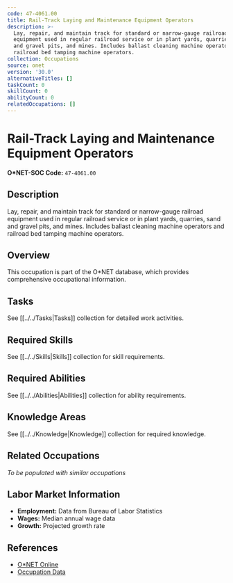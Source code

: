 ```yaml
---
code: 47-4061.00
title: Rail-Track Laying and Maintenance Equipment Operators
description: >-
  Lay, repair, and maintain track for standard or narrow-gauge railroad
  equipment used in regular railroad service or in plant yards, quarries, sand
  and gravel pits, and mines. Includes ballast cleaning machine operators and
  railroad bed tamping machine operators.
collection: Occupations
source: onet
version: '30.0'
alternativeTitles: []
taskCount: 0
skillCount: 0
abilityCount: 0
relatedOccupations: []
---
```

# Rail-Track Laying and Maintenance Equipment Operators

**O*NET-SOC Code:** `47-4061.00`

## Description

Lay, repair, and maintain track for standard or narrow-gauge railroad equipment used in regular railroad service or in plant yards, quarries, sand and gravel pits, and mines. Includes ballast cleaning machine operators and railroad bed tamping machine operators.

## Overview

This occupation is part of the O*NET database, which provides comprehensive occupational information.

## Tasks

See [[../../Tasks|Tasks]] collection for detailed work activities.

## Required Skills

See [[../../Skills|Skills]] collection for skill requirements.

## Required Abilities

See [[../../Abilities|Abilities]] collection for ability requirements.

## Knowledge Areas

See [[../../Knowledge|Knowledge]] collection for required knowledge.

## Related Occupations

*To be populated with similar occupations*

## Labor Market Information

- **Employment:** Data from Bureau of Labor Statistics
- **Wages:** Median annual wage data
- **Growth:** Projected growth rate

## References

- [O*NET Online](https://www.onetonline.org/link/summary/47-4061.00)
- [Occupation Data](https://www.onetcenter.org/)
